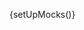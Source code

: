 
{setUpMocks()}

<Meta
  title="Merchant Tools/Order Terminals"
  Components="justifi-order-terminals"
  of={JustifiOrderTerminals}
/>

<Title />

---

Component to render a form for terminal order requests.

# Index

---

- [Props and methods](#props-and-methods)
- [Authorization](#authorization)
- [Example usage](#example-usage)

# Props and methods

---

<ArgTypes exclude={['Theme']} />

# Authorization

---

<p>
  Authorization is performed by passing a web component token as{' '}
  <code>auth-token</code>.
</p>
<ul>
  <li>
    <strong>Web Component Token</strong>: These tokens are generated by your
    backend services using the [Web Component Tokens
    API](https://docs.justifi.tech/api-spec#tag/Web-Component-Tokens/operation/CreateWebComponentToken).
    Each token can be scoped to perform a set number of actions and is active
    for 60 minutes. When creating a web component token for this specific
    component you'll need to use the roles: `read:business:business_id` and
    `write:account:account_id`. Make sure the values for `business_id` or
    `account_id` match the props you also pass separately.
  </li>
</ul>

# Example Usage

---

<ComponentBox>
  <justifi-order-terminals
    business-id="biz_123"
    account-id="acc_123"
    auth-token="123abc"
    shipping={true}
    submit-button-text="Order Terminals"
  />
</ComponentBox>

---

<Source dark language="html" code={codeExampleFull} />
